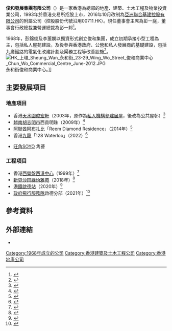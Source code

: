 {{Infobox company
| name = '''俊和發展集團有限公司'''
| logo = 
| type = [[私人公司|私人公司]]
| traded_as = 
| foundation = 1968年
| location_city = [[香港|香港]]
| key_people = 
| area_served = [[亞洲|亞洲]]
| industry = [[地產|地產]]<br />[[建築工程|建築工程]]
| services = 
| parent = [[亞洲聯合基建控股|亞洲聯合基建控股有限公司]]
| subsid = 俊和建築
| revenue = 
| operating_income = 
| net_income = 
| assets = 
| equity = 
| num_employees = 
| homepage = {{official website}}
| footnotes = <ref>{{cite news |last=Henderson |first=James |date=2020-02-11 |title=Chun Wo Construction sharpens ERP edge through SAP in Hong Kong |url=https://www.channelasia.tech/article/670946/chun-wo-construction-sharpens-erp-edge-through-sap-hong-kong/ |work=Channel Asia |location= |access-date=2022-01-13 |archive-date=2022-01-13 |archive-url=https://web.archive.org/web/20220113124807/https://www.channelasia.tech/article/670946/chun-wo-construction-sharpens-erp-edge-through-sap-hong-kong/ |url-status=live }}</ref>
}}
'''俊和發展集團有限公司'''（{{lang-en|Chun Wo Development Holdings Limited}}）是一家香港為總部的地產、建築、土木工程及物業投資業公司，1993年於香港交易所招股上市，2016年10月改制為[[亞洲聯合基建控股|亞洲聯合基建控股有限公司]]的附屬公司（控股股份代號沿用00711.HK）。現任董事會主席為彭一庭，董事會行政總裁兼營運總裁為彭一邦<ref>{{cite web|url=https://www.asiaalliedgroup.com/corporate-structure|title=Corporate Structure|author=|date=|website=Asia Allied Infrastructure Holdings Limited|publisher=|access-date=2022-01-13|quote=|language=|archive-date=2022-01-12|archive-url=https://web.archive.org/web/20220112172202/https://www.asiaalliedgroup.com/corporate-structure|url-status=live}}</ref>。

1968年，彭錦俊及李蕙嫻以獨資形式創立俊和集團，成立初期承接小型工程為主，包括私人屋苑建設。及後參與香港政府、公營和私人發展商的基礎建設，包括九廣鐵路的電氣化改建計劃及渠務工程等改善設施<ref>{{cite web|url=http://www.chunwo.com/Page/Article.aspx?article_type=4|title=Development History|author=|date=|website=Chun Wo Development Holdings Limited|publisher=|access-date=2022-01-13|quote=|language=|archive-date=2022-01-02|archive-url=https://web.archive.org/web/20220102022156/http://chunwo.com/Page/Article.aspx?article_type=4|url-status=live}}</ref>。
[[File:HK_上環_Sheung_Wan_永和街_23-29_Wing_Wo_Street_俊和商業中心_Chun_Wo_Commercial_Centre_June-2012.JPG|thumb]]永和街俊和商業中心。]]

== 主要發展項目 ==
=== 地產項目 ===
* 香港[[天水圍|天水圍]][[俊宏軒|俊宏軒]]（2003年，原作為[[私人機構參建居屋|私人機構參建居屋]]，後改為公共屋邨）<ref>{{Cite web|url=http://www.chunwo.com/pdf/Press%20Release/Press%20Release-Rich%20Score%20Development%20Limited%2020000613.pdf|title=Rich Score Development Limited Signs HK$2,075 Million Syndicated Loan Facility Guaranteed by Chun Wo Holdings Limited|archive-url=https://web.archive.org/web/20110708153417/http://www.chunwo.com/pdf/Press%20Release/Press%20Release-Rich%20Score%20Development%20Limited%2020000613.pdf|url-status=dead|archive-date=2011-07-08|work=Chun Wo Holdings Limited|access-date=2021-10-05}}</ref>
* [[越南|越南]][[胡志明市|胡志明市]]西貢明珠（2009年）<ref>{{cite web |url=https://homedy.com/news/nhung-diem-nhan-noi-bat-tai-saigon-pearl-tuyet-tac-kien-truc-ben-song-sai-gon-ne1799 |title=Những điểm nhấn nổi bật tại Saigon Pearl - Tuyệt tác kiến trúc bên sông Sài Gòn |author= |date=2021 |website=Homedy |publisher= |access-date=2022-01-13 |quote= |language=vi |archive-date=2022-01-13 |archive-url=https://web.archive.org/web/20220113124930/https://homedy.com/news/nhung-diem-nhan-noi-bat-tai-saigon-pearl-tuyet-tac-kien-truc-ben-song-sai-gon-ne1799 |url-status=live }}</ref>
* [[阿聯酋|阿聯酋]][[阿布扎比|阿布扎比]]「Reem Diamond Residence」（2014年）<ref>{{cite web |url=https://www.bayut.com/buildings/reem-diamond/ |title=Reem Diamond, Al Reem Island |author= |date=2022 |website=Bayut Buildings Guides |publisher= |access-date=2022-01-13 |quote= |language= |archive-date=2022-01-12 |archive-url=https://web.archive.org/web/20220112171707/https://www.bayut.com/buildings/reem-diamond/ |url-status=live }}</ref>
* 香港[[九龍|九龍]]「128 Waterloo」（2022）<ref>{{cite web |url=https://www.128waterloo.com.hk/en/ |title=Waterloo 128 |author= |date=2022-01-08 |website=Great Prosper Development Limited |access-date=2022-01-13 |quote= |language= |archive-date=2022-01-13 |archive-url=https://web.archive.org/web/20220113021241/https://www.128waterloo.com.hk/en |url-status=live }}</ref>

* [[旺角|旺角]]SOYO 雋薈

=== 工程項目 ===
* 香港[[西營盤|西營盤]][[西港中心|西港中心]]（1999年）<ref>{{cite web|url=http://www.emporis.com/en/wm/bu/?id=streetwestpoint-hongkong-china|title=The Westpoint|accessdate=2008-07-15|publisher=Emporis.com|archive-date=2007-04-26|archive-url=https://web.archive.org/web/20070426033723/http://www.emporis.com/en/wm/bu/?id=streetwestpoint-hongkong-china}}</ref>
* [[新界|新界]][[沙田|沙田]][[綠怡雅苑|綠怡雅苑]]（2018年）<ref>{{cite web|url=https://mic.cic.hk/en/Supplier/36|title=The Greenhill Villa|author=|date=|website=Construction Industry Council Hong Kong MiC|access-date=2022-01-13|quote=|language=|archive-date=2022-01-13|archive-url=https://web.archive.org/web/20220113125026/https://mic.cic.hk/en/Supplier/36|url-status=live}}</ref>
* [[港鐵|港鐵]][[啟德站|啟德站]]（2020年）<ref>{{Cite web|title=MTR – Shatin to Central Link – Construction – Major Contracts Awarded|url=https://www.mtr-shatincentrallink.hk/en/construction/major-contracts-awarded.html|access-date=9 August 2020|website=mtr-shatincentrallink.hk|archive-date=2022-04-01|archive-url=https://web.archive.org/web/20220401083727/http://www.mtr-shatincentrallink.hk/en/construction/major-contracts-awarded.html}}</ref>
* [[政府飛行服務隊|政府飛行服務隊]]啟德分部（2021年）<ref>{{cite web|url=https://www.neccontract.com/NEC-in-Action/Case-Studies/Government-Flying-Service-Kai-Tak-Division-Hong-Kong|title=Government Flying Service Kai Tak Division, Hong Kong|author=|date=|website=NEC, Institution of Civil Engineers|access-date=2022-01-13|quote=|language=|archive-date=2022-01-13|archive-url=https://web.archive.org/web/20220113125053/https://www.neccontract.com/NEC-in-Action/Case-Studies/Government-Flying-Service-Kai-Tak-Division-Hong-Kong|url-status=live}}</ref>

== 參考資料 ==
{{reflist}}

== 外部連結 ==
* {{official website}}

[[Category:1968年成立的公司|Category:1968年成立的公司]]
[[Category:香港建築及土木工程公司|Category:香港建築及土木工程公司]]
[[Category:香港地產公司|Category:香港地產公司]]